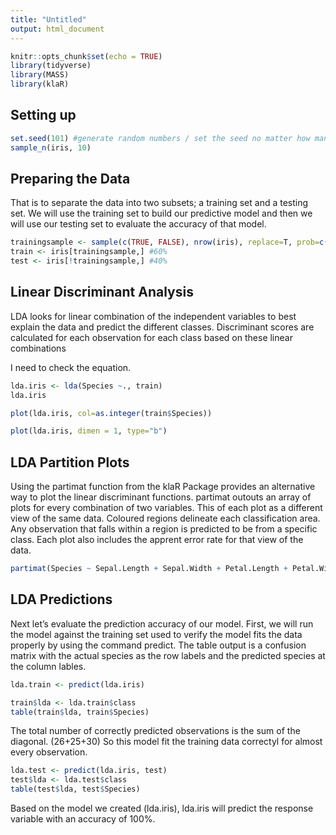---
title: "Untitled"
output: html_document
---

```{r setup, include=FALSE}
knitr::opts_chunk$set(echo = TRUE)
library(tidyverse)
library(MASS)
library(klaR) 
```

## Setting up


```{r}
set.seed(101) #generate random numbers / set the seed no matter how many times you generate
sample_n(iris, 10)
```


## Preparing the Data

That is to separate the data into two subsets; a training set and a testing set. We will use the training set to build our predictive model and then we will use our testing set to evaluate the accuracy of that model.



```{r}
trainingsample <- sample(c(TRUE, FALSE), nrow(iris), replace=T, prob=c(0.6, 0.4))
train <- iris[trainingsample,] #60%
test <- iris[!trainingsample,] #40%

```


## Linear Discriminant Analysis

LDA looks for linear combination of the independent variables to best explain the data and predict the different classes. Discriminant scores are calculated for each observation for each class based on these linear combinations

I need to check the equation.

```{r}
lda.iris <- lda(Species ~., train)
lda.iris
```


```{r}
plot(lda.iris, col=as.integer(train$Species))

plot(lda.iris, dimen = 1, type="b")
```


## LDA Partition Plots

Using the partimat function from the klaR Package provides an alternative way to plot the linear discriminant functions. partimat outouts an array of plots for every combination of two variables. This of each plot as a different view of the same data. Coloured regions delineate each classification area. Any observation that falls within a region is predicted to be from a specific class. Each plot also includes the apprent error rate for that view of the data.


```{r}
partimat(Species ~ Sepal.Length + Sepal.Width + Petal.Length + Petal.Width, data=train, method="lda")
```


## LDA Predictions

Next let's evaluate the prediction accuracy of our model. First, we will run the model against the training set used to verify the model fits the data properly by using the command predict. The table output is a confusion matrix with the actual species as the row labels and the predicted species at the column lables.


```{r}
lda.train <- predict(lda.iris)

train$lda <- lda.train$class
table(train$lda, train$Species)

```

The total number of correctly predicted observations is the sum of the diagonal. (26+25+30) So this model fit the training data correctyl for almost every observation. 


```{r}
lda.test <- predict(lda.iris, test)
test$lda <- lda.test$class
table(test$lda, test$Species)
```


Based on the model we created (lda.iris), lda.iris will predict the response variable with an accuracy of 100%.
